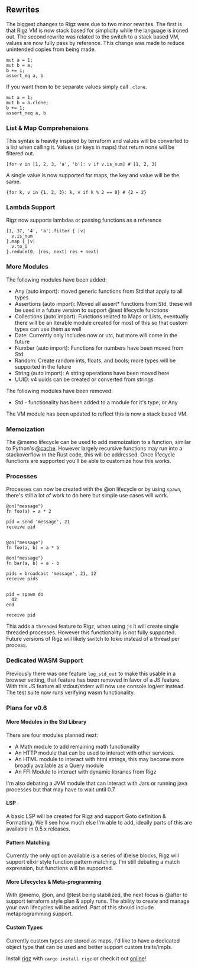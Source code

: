 
## Rewrites

The biggest changes to Rigz were due to two minor rewrites. 
The first is that Rigz VM is now stack based for simplicity while the language is ironed out. 
The second rewrite was related to the switch to a stack based VM, values are now fully pass by reference. This change was made to reduce unintended copies from being made. 

```rigz
mut a = 1;
mut b = a;
b += 1;
assert_eq a, b
```

If you want them to be separate values simply call `.clone`. 

```rigz
mut a = 1;
mut b = a.clone;
b += 1;
assert_neq a, b
```


### List & Map Comprehensions

This syntax is heavily inspired by terraform and values will be converted to a list when calling it. Values (or keys in maps) that return none will be filtered out.

```rigz
[for v in [1, 2, 3, 'a', 'b']: v if v.is_num] # [1, 2, 3]
```

A single value is now supported for maps, the key and value will be the same.

```rigz
{for k, v in {1, 2, 3}: k, v if k % 2 == 0} # {2 = 2}
```

### Lambda Support

Rigz now supports lambdas or passing functions as a reference

```rigz
[1, 37, '4', 'a'].filter { |v| 
  v.is_num 
}.map { |v|
  v.to_i
}.reduce(0, |res, next| res + next)
```

### More Modules

The following modules have been added:

- Any (auto import): moved generic functions from Std that apply to all types
- Assertions (auto import): Moved all assert* functions from Std, these will be used in a future version to support @test lifecycle functions
- Collections (auto import): Functions related to Maps or Lists, eventually there will be an Iterable module created for most of this so that custom types can use them as well
- Date: Currently only includes now or utc, but more will come in the future
- Number (auto import): Functions for numbers have been moved from Std
- Random: Create random ints, floats, and bools; more types will be supported in the future
- String (auto import): A string operations have been moved here
- UUID: v4 uuids can be created or converted from strings

The following modules have been removed:

- Std - functionality has been added to a module for it's type, or Any

The VM module has been updated to reflect this is now a stack based VM. 

### Memoization

The @memo lifecycle can be used to add memoization to a function, similar to Python's [@cache](https://docs.python.org/3/library/functools.html). However largely recursive functions may run into a stackoverflow in the Rust code, this will be addressed. Once lifecycle functions are supported you'll be able to customize how this works. 

### Processes

Processes can now be created with the @on lifecycle or by using `spawn`, there's still a lot of work to do here but simple use cases will work.

```rigz
@on("message")
fn foo(a) = a * 2

pid = send 'message', 21
receive pid


@on("message")
fn foo(a, b) = a * b

@on("message")
fn bar(a, b) = a - b

pids = broadcast 'message', 21, 12
receive pids


pid = spawn do
  42
end

receive pid
```

This adds a `threaded` feature to Rigz, when using `js` it will create single threaded processes. However this functionality is not fully supported. Future versions of Rigz will likely switch to tokio instead of a thread per process. 

### Dedicated WASM Support

Previously there was one feature `log_std_out` to make this usable in a browser setting, that feature has been removed in favor of a JS feature. With this JS feature all stdout/stderr will now use console.log/err instead. The test suite now runs verifying wasm functionality.

### Plans for v0.6

#### More Modules in the Std Library

There are four modules planned next:

- A Math module to add remaining math functionality
- An HTTP module that can be used to interact with other services.
- An HTML module to interact with html strings, this may become more broadly available as a Query module
- An FFI Module to interact with dynamic libraries from Rigz

I'm also debating a JVM module that can interact with Jars or running java processes but that may have to wait until 0.7.

#### LSP

A basic LSP will be created for Rigz and support Goto definition & Formatting. We'll see how much else I'm able to add, ideally parts of this are available in 0.5.x releases.

#### Pattern Matching

Currently the only option available is a series of if/else blocks, Rigz will support elixir style function pattern matching. I'm still debating a match expression, but functions will be supported.

#### More Lifecycles & Meta-programming

With @memo, @on, and @test being stabilized, the next focus is @after to support terraform style plan & apply runs. The ability to create and manage your own lifecycles will be added. Part of this should include metaprogramming support.

#### Custom Types

Currently custom types are stored as maps, I'd like to have a dedicated object type that can be used and better support custom traits/impls.

Install [rigz](https://crates.io/crates/rigz) with `cargo install rigz` or check it out [online](https://repl.rigz-lang.org)! 